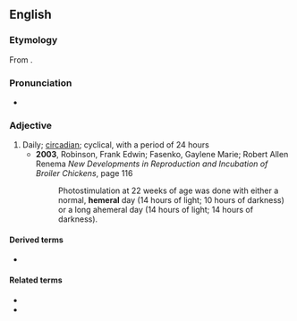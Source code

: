 ==English==

===Etymology===
From {{etyl|grc|en}} {{m|grc|ἡμέρα||day}}.

===Pronunciation===
* {{hyphenation|en|he|me|ral}}

===Adjective===
{{en-adj}}

# Daily; [[circadian]]; cyclical, with a period of 24 hours
#* '''2003''', Robinson, Frank Edwin; Fasenko, Gaylene Marie; Robert Allen Renema ''New Developments in Reproduction and Incubation of Broiler Chickens'', page 116
#*: Photostimulation at 22 weeks of age was done with either a normal, '''hemeral''' day (14 hours of light; 10 hours of darkness) or a long ahemeral day (14 hours of light; 14 hours of darkness).

====Derived terms====
* {{l|en|ahemeral}}

====Related terms====
* {{l|en|cathemeral}}
* {{l|en|ephemeral}}
